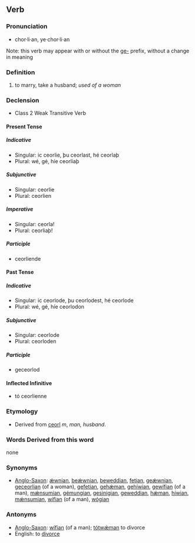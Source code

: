 ==Verb==

===Pronunciation===
*chor·li·an, ye·chor·li·an

Note: this verb may appear with or without the [[ge-]] prefix, without a change in meaning

===Definition===
# to marry, take a husband; ''used of a woman''

===Declension===
*Class 2 Weak Transitive Verb

====Present Tense====

=====Indicative=====
*Singular: ic ceorlie, þu ceorlast, hé ceorlaþ
*Plural: wé, gé, híe ceorliaþ

=====Subjunctive=====
*Singular: ceorlie
*Plural: ceorlien

=====Imperative=====
*Singular: ceorla!
*Plural: ceorliaþ!

=====Participle=====
*ceorliende

====Past Tense====

=====Indicative=====
*Singular: ic ceorlode, þu ceorlodest, hé ceorlode
*Plural: wé, gé, híe ceorlodon

=====Subjunctive=====
*Singular: ceorlode
*Plural: ceorloden

=====Participle=====
*geceorlod

====Inflected Infinitive====
*tó ceorlienne

===Etymology===
*Derived from [[ceorl]] ''m'', ''man, husband''.

===Words Derived from this word===
none

===Synonyms===
*[[Anglo-Saxon]]: [[ǽwnian]], [[beǽwnian]], [[beweddian]], [[fetian]], [[geǽwnian]], [[geceorlian]] (of a woman), [[gefetian]], [[gehǽman]], [[gehíwian]], [[gewífian]] (of a man), [[mǽnsumian]], [[gémungian]], [[gesinigian]], [[geweddian]], [[hǽman]], [[híwian]], [[mǽnsumian]], [[wífian]] (of a man), [[wógian]]

===Antonyms===
*[[Anglo-Saxon]]: [[wífian]] (of a man); [[tótwǽman]] to divorce
*English: to [[divorce]]